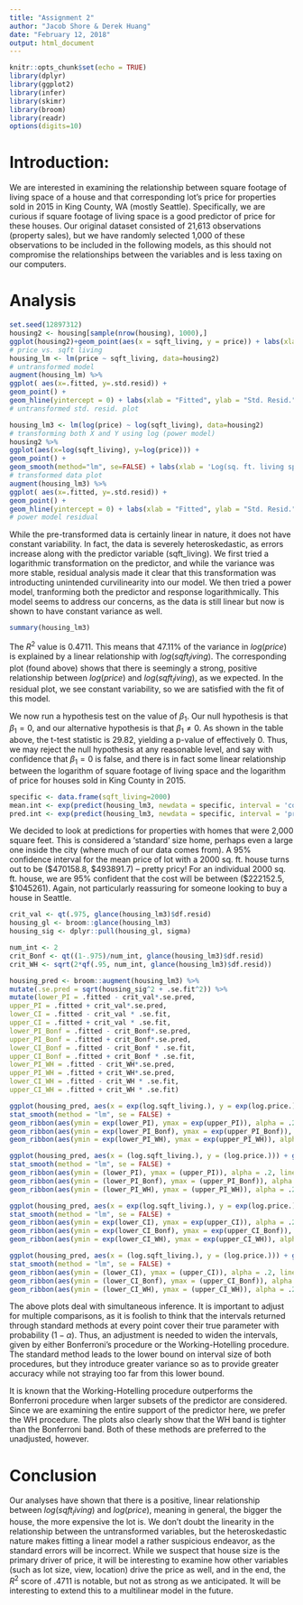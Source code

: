 ```yaml
---
title: "Assignment 2"
author: "Jacob Shore & Derek Huang"
date: "February 12, 2018"
output: html_document
---
```


```r
knitr::opts_chunk$set(echo = TRUE)
library(dplyr)
library(ggplot2)
library(infer)
library(skimr)
library(broom)
library(readr)
options(digits=10)
```

# Introduction:
We are interested in examining the relationship between square footage of living space of a house and that corresponding lot's price for properties sold in 2015 in King County, WA (mostly Seattle). Specifically, we are curious if square footage of living space is a good predictor of price for these houses. Our original dataset consisted of 21,613 observations (property sales), but we have randomly selected 1,000 of these observations to be included in the following models, as this should not compromise the relationships between the variables and is less taxing on our computers.

# Analysis

```r
set.seed(12897312)
housing2 <- housing[sample(nrow(housing), 1000),]
ggplot(housing2)+geom_point(aes(x = sqft_living, y = price)) + labs(xlab = 'sq. ft. living space', ylab = "Price", title = "Standard model for price vs. sq. ft. living space")
# price vs. sqft living
housing_lm <- lm(price ~ sqft_living, data=housing2)
# untransformed model
augment(housing_lm) %>%
ggplot( aes(x=.fitted, y=.std.resid)) +
geom_point() +
geom_hline(yintercept = 0) + labs(xlab = "Fitted", ylab = "Std. Resid.", title = "Standardized Residual Plot")
# untransformed std. resid. plot

housing_lm3 <- lm(log(price) ~ log(sqft_living), data=housing2)
# transforming both X and Y using log (power model)
housing2 %>%
ggplot(aes(x=log(sqft_living), y=log(price))) +
geom_point() +
geom_smooth(method="lm", se=FALSE) + labs(xlab = 'Log(sq. ft. living space)', ylab = "Log(price)", title = "Power model for price vs. sq.ft. living space")
# transformed data plot
augment(housing_lm3) %>%
ggplot( aes(x=.fitted, y=.std.resid)) +
geom_point() +
geom_hline(yintercept = 0) + labs(xlab = "Fitted", ylab = "Std. Resid.", title = "Standardized Residual Plot")
# power model residual
```
While the pre-transformed data is certainly linear in nature, it does not have constant variability. In fact, the data is severely heteroskedastic, as errors increase along with the predictor variable (sqft_living). We first tried a logarithmic transformation on the predictor, and while the variance was more stable, residual analysis made it clear that this transformation was introducting unintended curvilinearity into our model. We then tried a power model, tranforming both the predictor and response logarithmically. This model seems to address our concerns, as the data is still linear but now is shown to have constant variance as well. 

```r
summary(housing_lm3)
```
The $R^2$ value is 0.4711. This means that 47.11% of the variance in $log(price)$ is explained by a linear relationship with $log(sqft_living)$. The corresponding plot (found above) shows that there is seemingly a strong, positive relationship between $log(price)$ and $log(sqft_living)$, as we expected. In the residual plot, we see constant variability, so we are satisfied with the fit of this model. 

We now run a hypothesis test on the value of $\beta_1$. Our null hypothesis is that $\beta_1 = 0$, and our alternative hypothesis is that $\beta_1 \neq 0$. As shown in the table above, the t-test statistic is 29.82, yielding a p-value of effectively 0. Thus, we may reject the null hypothesis at any reasonable level, and say with confidence that $\beta_1 = 0$ is false, and there is in fact some linear relationship between the logarithm of square footage of living space and the logarithm of price for houses sold in King County in 2015.

```r
specific <- data.frame(sqft_living=2000)
mean.int <- exp(predict(housing_lm3, newdata = specific, interval = 'confidence', level = .95))
pred.int <- exp(predict(housing_lm3, newdata = specific, interval = 'prediction', level = .95))
```

We decided to look at predictions for properties with homes that were 2,000 square feet. This is considered a 'standard' size home, perhaps even a large one inside the city (where much of our data comes from). A 95% confidence interval for the mean price of lot with a 2000 sq. ft. house turns out to be (\$470158.8, \$493891.7) -- pretty pricy! For an individual 2000 sq. ft. house, we are 95% confident that the cost will be between (\$222152.5, \$1045261). Again, not particularly reassuring for someone looking to buy a house in Seattle.

```r
crit_val <- qt(.975, glance(housing_lm3)$df.resid)
housing_gl <- broom::glance(housing_lm3)
housing_sig <- dplyr::pull(housing_gl, sigma)

num_int <- 2
crit_Bonf <- qt((1-.975)/num_int, glance(housing_lm3)$df.resid)
crit_WH <- sqrt(2*qf(.95, num_int, glance(housing_lm3)$df.resid))

housing_pred <- broom::augment(housing_lm3) %>%
mutate(.se.pred = sqrt(housing_sig^2 + .se.fit^2)) %>%
mutate(lower_PI = .fitted - crit_val*.se.pred,
upper_PI = .fitted + crit_val*.se.pred,
lower_CI = .fitted - crit_val * .se.fit,
upper_CI = .fitted + crit_val * .se.fit,
lower_PI_Bonf = .fitted - crit_Bonf*.se.pred,
upper_PI_Bonf = .fitted + crit_Bonf*.se.pred,
lower_CI_Bonf = .fitted - crit_Bonf * .se.fit,
upper_CI_Bonf = .fitted + crit_Bonf * .se.fit,
lower_PI_WH = .fitted - crit_WH*.se.pred,
upper_PI_WH = .fitted + crit_WH*.se.pred,
lower_CI_WH = .fitted - crit_WH * .se.fit,
upper_CI_WH = .fitted + crit_WH * .se.fit)
```

```r
ggplot(housing_pred, aes(x = exp(log.sqft_living.), y = exp(log.price.))) + geom_point(alpha = .5, col = 'black') +
stat_smooth(method = "lm", se = FALSE) +
geom_ribbon(aes(ymin = exp(lower_PI), ymax = exp(upper_PI)), alpha = .2, linetype = 'solid', col = 'black') +
geom_ribbon(aes(ymin = exp(lower_PI_Bonf), ymax = exp(upper_PI_Bonf)), alpha = .2, col = 'black', linetype = 'dashed') +
geom_ribbon(aes(ymin = exp(lower_PI_WH), ymax = exp(upper_PI_WH)), alpha = .2, col = 'black', linetype = 'dotted')+labs(xlab = "Square Footage of Living Space", ylab = "Price", title = "Back transformed, WH band dotted, Bonf. dashed, normal solid")

ggplot(housing_pred, aes(x = (log.sqft_living.), y = (log.price.))) + geom_point(alpha = .5, col = 'black') +
stat_smooth(method = "lm", se = FALSE) +
geom_ribbon(aes(ymin = (lower_PI), ymax = (upper_PI)), alpha = .2, linetype = 'solid', col = 'black') +
geom_ribbon(aes(ymin = (lower_PI_Bonf), ymax = (upper_PI_Bonf)), alpha = .2, col = 'black', linetype = 'dashed') +
geom_ribbon(aes(ymin = (lower_PI_WH), ymax = (upper_PI_WH)), alpha = .2, col = 'black', linetype = 'dotted')+labs(xlab = "Square Footage of Living Space", ylab = "Price", title = "Untransformed, WH band dotted, Bonf. dashed, normal solid")

ggplot(housing_pred, aes(x = exp(log.sqft_living.), y = exp(log.price.))) + geom_point(alpha = .5, col = 'black') +
stat_smooth(method = "lm", se = FALSE) +
geom_ribbon(aes(ymin = exp(lower_CI), ymax = exp(upper_CI)), alpha = .2, linetype = 'solid', col = 'black') +
geom_ribbon(aes(ymin = exp(lower_CI_Bonf), ymax = exp(upper_CI_Bonf)), alpha = .2, linetype = 'dashed', col = 'black') +
geom_ribbon(aes(ymin = exp(lower_CI_WH), ymax = exp(upper_CI_WH)), alpha = .2, linetype = 'dotted', col = 'black')+labs(xlab = "Square Footage of Living Space", ylab = "Price", title = "Back transformed, WH band dotted, Bonf. dashed, unadj. solid")

ggplot(housing_pred, aes(x = (log.sqft_living.), y = (log.price.))) + geom_point(alpha = .5, col = 'black') +
stat_smooth(method = "lm", se = FALSE) +
geom_ribbon(aes(ymin = (lower_CI), ymax = (upper_CI)), alpha = .2, linetype = 'solid', col = 'black') +
geom_ribbon(aes(ymin = (lower_CI_Bonf), ymax = (upper_CI_Bonf)), alpha = .2, linetype = 'dashed', col = 'black') +
geom_ribbon(aes(ymin = (lower_CI_WH), ymax = (upper_CI_WH)), alpha = .2, linetype = 'dotted', col = 'black')+labs(xlab = "Square Footage of Living Space", ylab = "Price", title = "Untransformed, WH band dotted, Bonf. dashed, unadj. solid")
```

The above plots deal with simultaneous inference. It is important to adjust for multiple comparisons, as it is foolish to think that the intervals returned through standard methods at every point cover their true parameter with probability $(1-\alpha)$. Thus, an adjustment is needed to widen the intervals, given by either Bonferroni's procedure or the Working-Hotelling procedure. The standard method leads to the lower bound on interval size of both procedures, but they introduce greater variance so as to provide greater accuracy while not straying too far from this lower bound.

It is known that the Working-Hotelling procedure outperforms the Bonferroni procedure when larger subsets of the predictor are considered. Since we are examining the entire support of the predictor here, we prefer the WH procedure. The plots also clearly show that the WH band is tighter than the Bonferroni band. Both of these methods are preferred to the unadjusted, however.

# Conclusion

Our analyses have shown that there is a positive, linear relationship between $log(sqft_living)$ and $log(price)$, meaning in general, the bigger the house, the more expensive the lot is. We don't doubt the linearity in the relationship between the untransformed variables, but the heteroskedastic nature makes fitting a linear model a rather suspicious endeavor, as the standard errors will be incorrect. While we suspect that house size is the primary driver of price, it will be interesting to examine how other variables (such as lot size, view, location) drive the price as well, and  in the end, the $R^2$ score of .4711 is notable, but not as strong as we anticipated. It will be interesting to extend this to a multilinear model in the future.